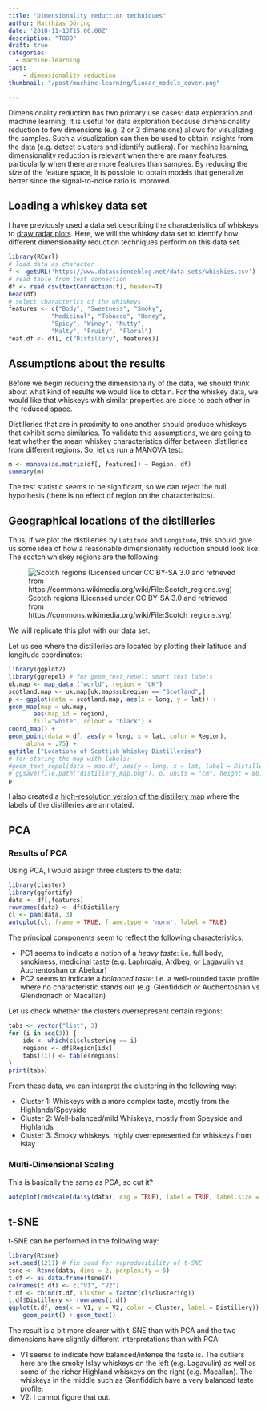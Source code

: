 ```yaml
---
title: "Dimensionality reduction techniques"
author: Matthias Döring
date: '2018-11-13T15:00:00Z'
description: "TODO"
draft: true
categories:
  - machine-learning
tags:
    - dimensionality reduction
thumbnail: "/post/machine-learning/linear_models_cover.png"

---
```


Dimensionality reduction has two primary use cases: data exploration and machine learning. It is useful for data exploration because dimensionality reduction to few dimensions (e.g. 2 or 3 dimensions) allows for visualizing the samples. Such a visualization can then be used to obtain insights from the data (e.g. detect clusters and identify outliers). For machine learning, dimensionality reduction is relevant when there are many features, particularly when there are more features than samples. By reducing the size of the feature space, it is possible to obtain models that generalize better since the signal-to-noise ratio is improved. 

## Loading a whiskey data set

I have previously used a data set describing the characteristics of whiskeys to [draw radar plots](/post/data-visualization/radar-plot/). Here, we will the whiskey data set to identify how different dimensionality reduction techniques perform on this data set.

```r
library(RCurl)
# load data as character
f <- getURL('https://www.datascienceblog.net/data-sets/whiskies.csv')
# read table from text connection
df <- read.csv(textConnection(f), header=T)
head(df)
# select characterics of the whiskeys
features <- c("Body", "Sweetness", "Smoky",
            "Medicinal", "Tobacco", "Honey",
            "Spicy", "Winey", "Nutty",
            "Malty", "Fruity", "Floral")
feat.df <- df[, c("Distillery", features)]
```

## Assumptions about the results

Before we begin reducing the dimensionality of the data, we should think about what kind of results we would like to obtain. For the whiskey data, we would like that whiskeys with similar properties are close to each other in the reduced space.

Distilleries that are in proximity to one another should produce whiskeys that exhibit some similaries. To validate this assumptions, we are going to test whether the mean whiskey characteristics differ between distilleries from different regions. So, let us run a MANOVA test:

```r
m <- manova(as.matrix(df[, features]) ~ Region, df)
summary(m)
```

The test statistic seems to be significant, so we can reject the null hypothesis (there is no effect of region on the characteristics).

## Geographical locations of the distilleries

Thus, if we plot the distilleries by ```Latitude``` and ```Longitude```, this should give us some idea of how a reasonable dimensionality reduction should look like. The scotch whiskey regions are the following:

![Scotch regions (Licensed under CC BY-SA 3.0 and retrieved from https://commons.wikimedia.org/wiki/File:Scotch_regions.svg)](https://upload.wikimedia.org/wikipedia/commons/f/fd/Scotch_regions.svg)

We will replicate this plot with our data set.


Let us see where the distilleries are located by plotting their latitude and longitude coordinates: 

```r
library(ggplot2)
library(ggrepel) # for geom_text_repel: smart text labels
uk.map <- map_data ("world", region = "UK") 
scotland.map <- uk.map[uk.map$subregion == "Scotland",]
p <- ggplot(data = scotland.map, aes(x = long, y = lat)) + 
geom_map(map = uk.map, 
       aes(map_id = region),
       fill="white", colour = "black") +
coord_map() + 
geom_point(data = df, aes(y = long, x = lat, color = Region),
     alpha = .75) +
ggtitle ("Locations of Scottish Whiskey Distilleries")
# for storing the map with labels:
#geom_text_repel(data = map.df, aes(y = long, x = lat, label = Distillery)) 
# ggsave(file.path("distillery_map.png"), p, units = "cm", height = 80, width = 80)
p
```

I also created a [high-resolution version of the distillery map](/post/machine-learning/distillery_map.png) where the labels of the distilleries are annotated.

## PCA


### Results of PCA

Using PCA, I would assign three clusters to the data:

```r
library(cluster)
library(ggfortify)
data <- df[,features]
rownames(data) <- df$Distillery
cl <- pam(data, 3)
autoplot(cl, frame = TRUE, frame.type = 'norm', label = TRUE)
```

The principal components seem to reflect the following characteristics:

* PC1 seems to indicate a notion of a *heavy taste*: i.e. full body, smokiness, medicinal taste (e.g. Laphroaig, Ardbeg, or Lagavulin vs Auchentoshan or Abelour)
* PC2 seems to indicate a *balanced taste*: i.e. a well-rounded taste profile where no characteristic stands out (e.g. Glenfiddich or Auchentoshan vs Glendronach or Macallan)

Let us check whether the clusters overrepresent certain regions:

```r
tabs <- vector("list", 3)
for (i in seq(3)) {
    idx <- which(cl$clustering == i)
    regions <- df$Region[idx]
    tabs[[i]] <- table(regions)
}
print(tabs)
```

From these data, we can interpret the clustering in the following way:

* Cluster 1: Whiskeys with a more complex taste, mostly from the Highlands/Speyside
* Cluster 2: Well-balanced/mild Whiskeys, mostly from Speyside and Highlands
* Cluster 3: Smoky whiskeys, highly overrepresented for whiskeys from Islay

### Multi-Dimensional Scaling

This is basically the same as PCA, so cut it?

```r
autoplot(cmdscale(daisy(data), eig = TRUE), label = TRUE, label.size = 3)
```

## t-SNE

t-SNE can be performed in the following way:

```r
library(Rtsne)
set.seed(1211) # fix seed for reproducibility of t-SNE
tsne <- Rtsne(data, dims = 2, perplexity = 5)
t.df <- as.data.frame(tsne$Y)
colnames(t.df) <- c("V1", "V2")
t.df <- cbind(t.df, Cluster = factor(cl$clustering))
t.df$Distillery <- rownames(t.df)
ggplot(t.df, aes(x = V1, y = V2, color = Cluster, label = Distillery)) +
    geom_point() + geom_text()
```

The result is a bit more clearer with t-SNE than with PCA and the two dimensions have slightly different interpretations than with PCA:

* V1 seems to indicate how balanced/intense the taste is. The outliers here are the smoky Islay whiskeys on the left (e.g. Lagavulin) as well as some of the richer Highland whiskeys on the right (e.g. Macallan). The whiskeys in the middle such as Glenfiddich have a very balanced taste profile.
* V2: I cannot figure that out.
